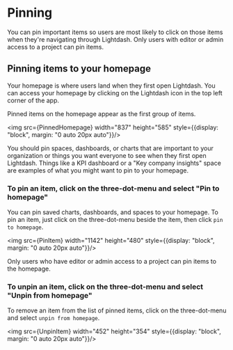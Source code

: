 
# Pinning

You can pin important items so users are most likely to click on those items when they're navigating through Lightdash. Only users with editor or admin access to a project can pin items.

## Pinning items to your homepage

Your homepage is where users land when they first open Lightdash. You can access your homepage by clicking on the Lightdash icon in the top left corner of the app. 

Pinned items on the homepage appear as the first group of items. 

<img src={PinnedHomepage} width="837" height="585" style={{display: "block", margin: "0 auto 20px auto"}}/>

You should pin spaces, dashboards, or charts that are important to your organization or things you want everyone to see when they first open Lightdash. Things like a KPI dashboard or a "Key company insights" space are examples of what you might want to pin to your homepage.

### To pin an item, click on the three-dot-menu and select "Pin to homepage"

You can pin saved charts, dashboards, and spaces to your homepage. To pin an item, just click on the three-dot-menu beside the item, then click `pin to homepage`. 

<img src={PinItem} width="1142" height="480" style={{display: "block", margin: "0 auto 20px auto"}}/>

Only users who have editor or admin access to a project can pin items to the homepage.

### To unpin an item, click on the three-dot-menu and select "Unpin from homepage"

To remove an item from the list of pinned items, click on the three-dot-menu and select `unpin from homepage`. 

<img src={UnpinItem} width="452" height="354" style={{display: "block", margin: "0 auto 20px auto"}}/>
